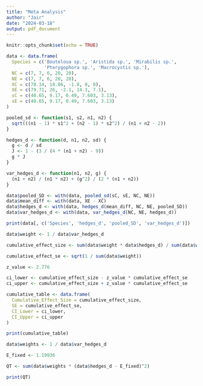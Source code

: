 ```yaml
---
title: "Meta Analysis"
author: "Jair"
date: "2024-03-18"
output: pdf_document
---
```


```r
knitr::opts_chunk$set(echo = TRUE)
```

```r
data <- data.frame(
  Species = c('Bouteloua sp.', 'Aristida sp.', 'Mirabilis sp.', 
              'Pterygophora sp.', 'Macrocystis sp.'),
  NC = c(7, 7, 6, 20, 20),
  NE = c(7, 7, 6, 20, 20),
  XC = c(78.14, 18.86, -1.8, 0, 0),
  XE = c(79.71, 26, -2.1, 14.1, 7.1),
  sC = c(40.65, 9.17, 0.49, 7.603, 3.13),
  sE = c(40.65, 9.17, 0.49, 7.603, 3.13)
)
```

```r
pooled_sd <- function(s1, s2, n1, n2) {
  sqrt(((n1 - 1) * s1^2 + (n2 - 1) * s2^2) / (n1 + n2 - 2))
}
```

```r
hedges_d <- function(d, n1, n2, sd) {
  g <- d / sd
  J <- 1 - (3 / (4 * (n1 + n2) - 9))
  g * J
}
```

```r
var_hedges_d <- function(n1, n2, g) {
  (n1 + n2) / (n1 * n2) + (g^2) / (2 * (n1 + n2))
}
```

```r
data$pooled_SD <- with(data, pooled_sd(sC, sE, NC, NE))
data$mean_diff <- with(data, XE - XC)
data$hedges_d <- with(data, hedges_d(mean_diff, NC, NE, pooled_SD))
data$var_hedges_d <- with(data, var_hedges_d(NC, NE, hedges_d))
```

```r
print(data[, c('Species', 'hedges_d', 'pooled_SD', 'var_hedges_d')])
```

```r
data$weight <- 1 / data$var_hedges_d
```

```r
cumulative_effect_size <- sum(data$weight * data$hedges_d) / sum(data$weight)
```

```r
cumulative_effect_se <- sqrt(1 / sum(data$weight))
```

```r
z_value <- 2.776
```

```r
ci_lower <- cumulative_effect_size - z_value * cumulative_effect_se
ci_upper <- cumulative_effect_size + z_value * cumulative_effect_se
```

```r
cumulative_table <- data.frame(
  Cumulative_Effect_Size = cumulative_effect_size,
  SE = cumulative_effect_se,
  CI_Lower = ci_lower,
  CI_Upper = ci_upper
)
```

```r
print(cumulative_table)
```
```r
data$weights <- 1 / data$var_hedges_d
```

```r
E_fixed <- 1.19936
```

```r
QT <- sum(data$weights * (data$hedges_d - E_fixed)^2)
```

```r
print(QT)
```
